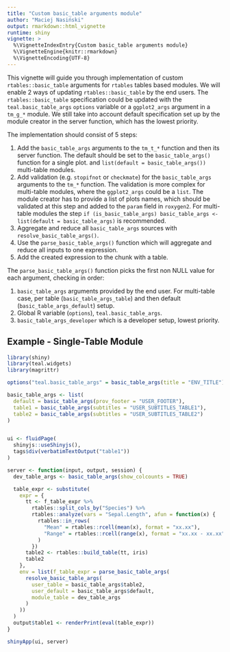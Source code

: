 ```yaml
---
title: "Custom basic_table arguments module"
author: "Maciej Nasiński"
output: rmarkdown::html_vignette
runtime: shiny
vignette: >
  %\VignetteIndexEntry{Custom basic_table arguments module}
  %\VignetteEngine{knitr::rmarkdown}
  %\VignetteEncoding{UTF-8}
---
```


This vignette will guide you through implementation of custom `rtables::basic_table` arguments for `rtables` tables 
based modules. We will enable 2 ways of updating `rtables::basic_table` by the end users.
The `rtables::basic_table` specification could be updated with the `teal.basic_table_args` `options` variable or a 
`ggplot2_args` argument in a `tm_g_*` module. We still take into account default specification set up by the module 
creator in the server function, which has the lowest priority.

The implementation should consist of 5 steps:

1. Add the `basic_table_args` arguments to the `tm_t_*` function and then its server function.
The default should be set to
the `basic_table_args()` function for a single plot.
and  `list(default = basic_table_args())` multi-table modules.
2. Add validation (e.g. `stopifnot` or `checkmate`) for the `basic_table_args` arguments to the `tm_*` function.
The validation is more complex for multi-table modules, where the `ggplot2_args` could be a `list`.
The module creator has to provide a list of plots names, which should be validated at this step and added to the `param` 
field in `roxygen2`. For multi-table modules the step 
`if (is_basic_table_args) basic_table_args <- list(default = basic_table_args)` is recommended.
3. Aggregate and reduce all `basic_table_args` sources with `resolve_basic_table_args()`.
4. Use the `parse_basic_table_args()` function which will aggregate and reduce all inputs
to one expression.
5. Add the created expression to the chunk with a table.

The `parse_basic_table_args()` function picks the first non NULL value for each argument, checking in order:

1. `basic_table_args` arguments provided by the end user.
For multi-table case, per table (`basic_table_args_table`) and then default (`basic_table_args_default`) setup.
2. Global R variable (`options`), `teal.basic_table_args`.
3. `basic_table_args_developer` which is a developer setup, lowest priority.

## Example - Single-Table Module

```r
library(shiny)
library(teal.widgets)
library(magrittr)

options("teal.basic_table_args" = basic_table_args(title = "ENV_TITLE"))

basic_table_args <- list(
  default = basic_table_args(prov_footer = "USER_FOOTER"),
  table1 = basic_table_args(subtitles = "USER_SUBTITLES_TABLE1"),
  table2 = basic_table_args(subtitles = "USER_SUBTITLES_TABLE2")
)


ui <- fluidPage(
  shinyjs::useShinyjs(),
  tags$div(verbatimTextOutput("table1"))
)

server <- function(input, output, session) {
  dev_table_args <- basic_table_args(show_colcounts = TRUE)

  table_expr <- substitute(
    expr = {
      tt <- f_table_expr %>%
        rtables::split_cols_by("Species") %>%
        rtables::analyze(vars = "Sepal.Length", afun = function(x) {
          rtables::in_rows(
            "Mean" = rtables::rcell(mean(x), format = "xx.xx"),
            "Range" = rtables::rcell(range(x), format = "xx.xx - xx.xx")
          )
        })
      table2 <- rtables::build_table(tt, iris)
      table2
    },
    env = list(f_table_expr = parse_basic_table_args(
      resolve_basic_table_args(
        user_table = basic_table_args$table2,
        user_default = basic_table_args$default,
        module_table = dev_table_args
      )
    ))
  )
  output$table1 <- renderPrint(eval(table_expr))
}
```

```r
shinyApp(ui, server)
```
